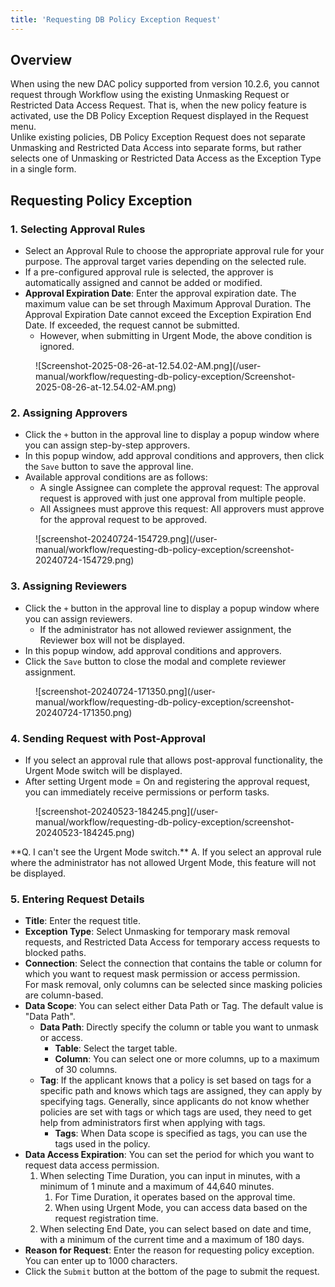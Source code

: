 ```yaml
---
title: 'Requesting DB Policy Exception Request'
---
```



## Overview

When using the new DAC policy supported from version 10.2.6, you cannot request through Workflow using the existing Unmasking Request or Restricted Data Access Request. That is, when the new policy feature is activated, use the DB Policy Exception Request displayed in the Request menu.<br/>Unlike existing policies, DB Policy Exception Request does not separate Unmasking and Restricted Data Access into separate forms, but rather selects one of Unmasking or Restricted Data Access as the Exception Type in a single form.

## Requesting Policy Exception

### 1. Selecting Approval Rules

* Select an Approval Rule to choose the appropriate approval rule for your purpose. The approval target varies depending on the selected rule.
* If a pre-configured approval rule is selected, the approver is automatically assigned and cannot be added or modified.
* **Approval Expiration Date**: Enter the approval expiration date. The maximum value can be set through Maximum Approval Duration. The Approval Expiration Date cannot exceed the Exception Expiration End Date. If exceeded, the request cannot be submitted.
    * However, when submitting in Urgent Mode, the above condition is ignored.

<figure data-layout="center" data-align="center">
![Screenshot-2025-08-26-at-12.54.02-AM.png](/user-manual/workflow/requesting-db-policy-exception/Screenshot-2025-08-26-at-12.54.02-AM.png)
</figure>

### 2. Assigning Approvers

* Click the `+` button in the approval line to display a popup window where you can assign step-by-step approvers.
* In this popup window, add approval conditions and approvers, then click the `Save` button to save the approval line.
* Available approval conditions are as follows:
    * A single Assignee can complete the approval request: The approval request is approved with just one approval from multiple people.
    * All Assignees must approve this request: All approvers must approve for the approval request to be approved.

<figure data-layout="center" data-align="center">
![screenshot-20240724-154729.png](/user-manual/workflow/requesting-db-policy-exception/screenshot-20240724-154729.png)
</figure>

### 3. Assigning Reviewers

* Click the `+` button in the approval line to display a popup window where you can assign reviewers.
    * If the administrator has not allowed reviewer assignment, the Reviewer box will not be displayed.
* In this popup window, add approval conditions and approvers.
* Click the `Save` button to close the modal and complete reviewer assignment.

<figure data-layout="center" data-align="center">
![screenshot-20240724-171350.png](/user-manual/workflow/requesting-db-policy-exception/screenshot-20240724-171350.png)
</figure>

### 4. Sending Request with Post-Approval

* If you select an approval rule that allows post-approval functionality, the Urgent Mode switch will be displayed.
* After setting Urgent mode = On and registering the approval request, you can immediately receive permissions or perform tasks.

<figure data-layout="center" data-align="center">
![screenshot-20240523-184245.png](/user-manual/workflow/requesting-db-policy-exception/screenshot-20240523-184245.png)
</figure>

<Callout type="important">
**Q. I can't see the Urgent Mode switch.**
A. If you select an approval rule where the administrator has not allowed Urgent Mode, this feature will not be displayed.
</Callout>

### 5. Entering Request Details

* **Title**: Enter the request title.
* **Exception Type**: Select Unmasking for temporary mask removal requests, and Restricted Data Access for temporary access requests to blocked paths.
* **Connection**: Select the connection that contains the table or column for which you want to request mask permission or access permission.<br/>For mask removal, only columns can be selected since masking policies are column-based.
* **Data Scope**: You can select either Data Path or Tag. The default value is "Data Path".
    * **Data Path**: Directly specify the column or table you want to unmask or access.
        * **Table**: Select the target table.
        * **Column**: You can select one or more columns, up to a maximum of 30 columns.
    * **Tag**: If the applicant knows that a policy is set based on tags for a specific path and knows which tags are assigned, they can apply by specifying tags. Generally, since applicants do not know whether policies are set with tags or which tags are used, they need to get help from administrators first when applying with tags.
        * **Tags**: When Data scope is specified as tags, you can use the tags used in the policy.
* **Data Access Expiration**: You can set the period for which you want to request data access permission.
    1. When selecting Time Duration, you can input in minutes, with a minimum of 1 minute and a maximum of 44,640 minutes.
        1. For Time Duration, it operates based on the approval time.
        2. When using Urgent Mode, you can access data based on the request registration time.
    2. When selecting End Date, you can select based on date and time, with a minimum of the current time and a maximum of 180 days.
* **Reason for Request**: Enter the reason for requesting policy exception. You can enter up to 1000 characters.
* Click the `Submit` button at the bottom of the page to submit the request.<br/>
